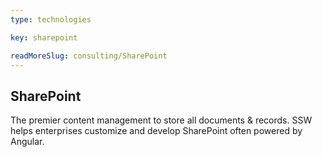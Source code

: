 ```yaml
---
type: technologies

key: sharepoint

readMoreSlug: consulting/SharePoint
---
```


## SharePoint

The premier content management to store all documents & records. SSW helps enterprises customize and develop SharePoint often powered by Angular.
